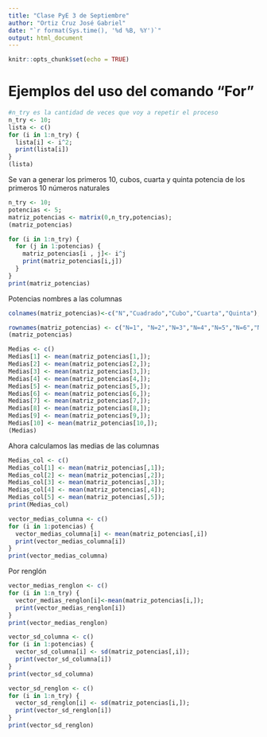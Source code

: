 ---
title: "Clase PyE 3 de Septiembre"
author: "Ortiz Cruz José Gabriel"
date: "`r format(Sys.time(), '%d %B, %Y')`"
output: html_document
---

```{r setup, include=FALSE}
knitr::opts_chunk$set(echo = TRUE)
```

# Ejemplos del uso del comando "For"

```{r}
#n_try es la cantidad de veces que voy a repetir el proceso
n_try <- 10;
lista <- c()
for (i in 1:n_try) {
  lista[i] <- i^2;
  print(lista[i])
}
(lista)
```

Se van a generar los primeros 10, cubos, cuarta y quinta potencia de los primeros 10 números naturales

```{r}
n_try <- 10;
potencias <- 5;
matriz_potencias <- matrix(0,n_try,potencias);
(matriz_potencias)
```

```{r}
for (i in 1:n_try) {
  for (j in 1:potencias) {
    matriz_potencias[i , j]<- i^j
    print(matriz_potencias[i,j])
  }
}
print(matriz_potencias)
```

Potencias nombres a las columnas

```{r}
colnames(matriz_potencias)<-c("N","Cuadrado","Cubo","Cuarta","Quinta"); (matriz_potencias)
```

```{r}
rownames(matriz_potencias) <- c("N=1", "N=2","N=3","N=4","N=5","N=6","N=7","N=8","N=9","N=10");
(matriz_potencias)
```

```{r}
Medias <- c()
Medias[1] <- mean(matriz_potencias[1,]);
Medias[2] <- mean(matriz_potencias[2,]);
Medias[3] <- mean(matriz_potencias[3,]);
Medias[4] <- mean(matriz_potencias[4,]);
Medias[5] <- mean(matriz_potencias[5,]);
Medias[6] <- mean(matriz_potencias[6,]);
Medias[7] <- mean(matriz_potencias[7,]);
Medias[8] <- mean(matriz_potencias[8,]);
Medias[9] <- mean(matriz_potencias[9,]);
Medias[10] <- mean(matriz_potencias[10,]);
(Medias)
```

Ahora calculamos las medias de las columnas

```{r}
Medias_col <- c()
Medias_col[1] <- mean(matriz_potencias[,1]);
Medias_col[2] <- mean(matriz_potencias[,2]);
Medias_col[3] <- mean(matriz_potencias[,3]);
Medias_col[4] <- mean(matriz_potencias[,4]);
Medias_col[5] <- mean(matriz_potencias[,5]);
print(Medias_col)
```

```{r}
vector_medias_columna <- c()
for (i in 1:potencias) {
  vector_medias_columna[i] <- mean(matriz_potencias[,i])
  print(vector_medias_columna[i])
}
print(vector_medias_columna)
```

Por renglón

```{r}
vector_medias_renglon <- c()
for (i in 1:n_try) {
  vector_medias_renglon[i]<-mean(matriz_potencias[i,]);
  print(vector_medias_renglon[i])
}
print(vector_medias_renglon)
```

```{r}
vector_sd_columna <- c()
for (i in 1:potencias) {
  vector_sd_columna[i] <- sd(matriz_potencias[,i]);
  print(vector_sd_columna[i])
}
print(vector_sd_columna)
```

```{r}
vector_sd_renglon <- c()
for (i in 1:n_try) {
  vector_sd_renglon[i] <- sd(matriz_potencias[i,]);
  print(vector_sd_renglon[i])
}
print(vector_sd_renglon)
```
